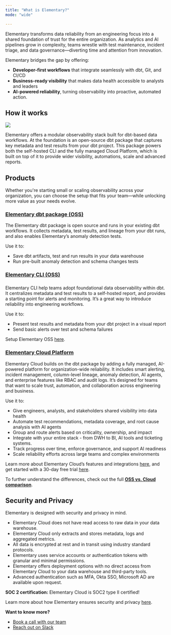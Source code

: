 ```yaml
---
title: "What is Elementary?"
mode: "wide"

---
```

Elementary transforms data reliability from an engineering focus into a shared foundation of trust for the entire organization. As analytics and AI pipelines grow in complexity, teams wrestle with test maintenance, incident triage, and data governance—diverting time and attention from innovation.

Elementary bridges the gap by offering:

- **Developer-first workflows** that integrate seamlessly with dbt, Git, and CI/CD
- **Business-ready visibility** that makes data health accessible to analysts and leaders
- **AI-powered reliability**, turning observability into proactive, automated action.

## How it works

<img src="https://res.cloudinary.com/do5hrgokq/image/upload/v1747823535/image_8_jizmvr.png" />

Elementary offers a modular observability stack built for dbt-based data workflows. At the foundation is an open-source dbt package that captures key metadata and test results from your dbt project. This package powers both the self-hosted CLI and the fully managed Cloud Platform, which is built on top of it to provide wider visibility, automations, scale and advanced reports.

## Products

Whether you're starting small or scaling observability across your organization, you can choose the setup that fits your team—while unlocking more value as your needs evolve.

### [**Elementary dbt package (OSS)**](/data-tests/dbt/dbt-package)

The Elementary dbt package is open source and runs in your existing dbt workflows. It collects metadata, test results, and lineage from your dbt runs, and also enables Elementary’s anomaly detection tests. 

Use it to:
- Save dbt artifacts, test and run results in your data warehouse
- Run pre-built anomaly detection and schema changes tests

### [Elementary CLI (OSS)](/oss/oss-introduction)

### 

Elementary CLI help teams adopt foundational data observability within dbt. It centralizes metadata and test results to a self-hosted report, and provides a starting point for alerts and monitoring. It’s a great way to introduce reliability into engineering workflows.

Use it to:

- Present test results and metadata from your dbt project in a visual report
- Send basic alerts over test and schema failures

Setup Elementary OSS [here](https://docs.elementary-data.com/oss/quickstart/quickstart-cli-package). 

### [**Elementary Cloud Platform**](/cloud/introduction)

Elementary Cloud builds on the dbt package by adding a fully managed, AI-powered platform for organization-wide reliability. It includes smart alerting, incident management, column-level lineage, anomaly detection, AI agents, and enterprise features like RBAC and audit logs. It’s designed for teams that want to scale trust, automation, and collaboration across engineering and business.

Use it to:

- Give engineers, analysts, and stakeholders shared visibility into data health
- Automate test recommendations, metadata coverage, and root cause analysis with AI agents
- Group and route alerts based on criticality, ownership, and impact
- Integrate with your entire stack - from DWH to BI, AI tools and ticketing systems.
- Track progress over time, enforce governance, and support AI readiness
- Scale reliability efforts across large teams and complex environments

Learn more about Elementary Cloud’s features and integrations [here](https://docs.elementary-data.com/cloud/introduction), and get started with a 30-day free trial [here](https://docs.elementary-data.com/quickstart).

To further understand the differences, check out the full [**OSS vs. Cloud comparison**](/cloud/cloud-vs-oss).

## **Security and Privacy**

Elementary is designed with security and privacy in mind.

- Elementary Cloud does not have read access to raw data in your data warehouse.
- Elementary Cloud only extracts and stores metadata, logs and aggregated metrics.
- All data is encrypted at rest and in transit using industry standard protocols.
- Elementary uses service accounts or authentication tokens with granular and minimal permissions.
- Elementary offers deployment options with no direct access from Elementary Cloud to your data warehouse and third-party tools.
- Advanced authentication such as MFA, Okta SSO, Microsoft AD are available upon request.

<Tip>**SOC 2 certification:** Elementary Cloud is SOC2 type II certified!</Tip>

Learn more about how Elementary ensures security and privacy [here](https://docs.elementary-data.com/cloud/general/security-and-privacy).

**Want to know more?**

- [Book a call with our team](https://meetings-eu1.hubspot.com/joost-boonzajer-flaes/intro-call-docs)
- [Reach out on Slack](https://elementary-community.slack.com/ssb/redirect)
